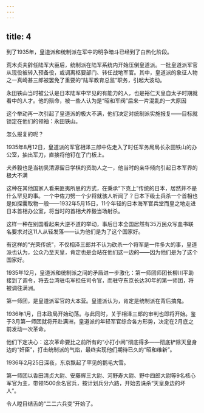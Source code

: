 ```yaml
---
---
---
```

title: 4
---



到了1935年，皇道派和统制派在军中的明争暗斗已经到了白热化阶段。

荒木贞夫辞任陆军大臣后，统制派在陆军系统内开始压倒皇道派。一批皇道派军官从现役被转入预备役，或调离枢要部门、转任战地军官。其中，皇道派的象征人物之一真崎甚三郎被罢免了重要的“陆军教育总监”职务，引起大波动。

永田铁山当时被公认是日本陆军中罕见的有能力的人，也是裕仁天皇自太子时期就看中的人才。他的殒命，被一些人认为是“昭和军阀”后来一片混乱的一大原因



这个举动再一次引起了皇道派的极大不满，他们决定对统制派实施报复——目标就锁定在他们的领袖：永田铁山。

怎么报复的呢？

1935年8月12日，皇道派的军官相泽三郎中佐走入了时任军务局局长永田铁山的办公室，抽出军刀，直接将他钉在了门板上。

犬养毅也是当初吴清源留日学棋的资助人之一，他当时的亲华倾向引起日本军界的极大不满



这种在其他国家人看来匪夷所思的方式，在秉承“下克上”传统的日本，居然并不是什么罕见的事。一个中佐刀劈一个少将就骇人听闻了？日本下级士兵杀一个首相也是如探囊取物一般——1932年5月15日，11个年轻的日本海军官兵堂而皇之地走进日本首相办公室，将当时的首相犬养毅当场射杀。

这样一种在别国看起来大逆不道的举动，事后日本全国居然有35万民众写血书联名要求对这11人从轻发落——认为他们是为了这个国家好。

有这样的“光荣传统”，不仅相泽三郎并不认为砍杀一个将军是一件多大的事，皇道派也认为，公众乃至天皇，肯定也是会站在他们这一边的——因为他们是为了这个国家好。

1935年12月，皇道派和统制派之间的矛盾进一步激化：第一师团师团长柳川平助接到了调令，将去台湾驻屯军担任司令官，而驻守东京长达30年的第一师团，将被调往满洲。

第一师团，是皇道派军官的大本营。皇道派认为，肯定是统制派在背后搞鬼。

1936年1月，日本政局开始动荡。与此同时，关于相泽三郎的审判也即将开始。鉴于3月第一师团就将开赴满洲，皇道派的年轻军官综合各方形势，决定在2月底之前发动一次革命。

他们下定决心：这次革命要比之前所有的“小打小闹”彻底得多——彻底铲除天皇身边的“奸臣”，打击统制派的气焰，最终实现他们期待已久的“昭和维新”。

1936年2月25日深夜，东京飘起了罕见的鹅毛大雪。

第一师团以香田清贞大尉、安藤辉三大尉、河野寿大尉、野中四郎大尉等9名核心军官为主，带领1500余名官兵，按计划兵分六路，开始去诛杀“天皇身边的坏人”。

令人瞠目结舌的“二二六兵变”开始了。